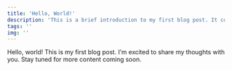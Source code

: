 ```yaml
---
title: 'Hello, World!'
description: 'This is a brief introduction to my first blog post. It covers the basics of how to create a blog using MDX.'
tags: ''
img: ''
---
```


Hello, world! This is my first blog post. I'm excited to share my thoughts with you. Stay tuned for more content coming soon.
